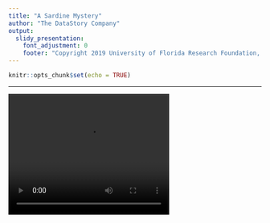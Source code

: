 ---
title: "A Sardine Mystery"
author: "The DataStory Company"
output: 
  slidy_presentation:
    font_adjustment: 0
    footer: "Copyright 2019 University of Florida Research Foundation, Inc. All Rights Reserved."
---

```{r setup, include=FALSE}
knitr::opts_chunk$set(echo = TRUE) 
```

---

<video width="320" height="240" controls>
  <source src="../assets/videos/sardine_test.mp4" type="video/mp4"></source>
</video>



